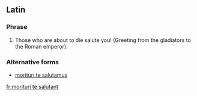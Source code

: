 ==Latin==
{{wikipedia}}

===Phrase===
{{head|la|phrase|head=[[morituri]] [[te]] [[salutant]]}}

# Those who are about to die salute you! (Greeting from the gladiators to the Roman emperor).

===Alternative forms===
* [[morituri te salutamus]]

[[fr:morituri te salutant]]